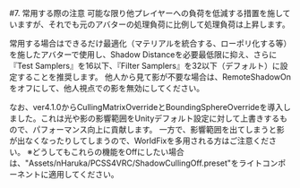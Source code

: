 #7. 常用する際の注意
可能な限り他プレイヤーへの負荷を低減する措置を施していますが、それでも元のアバターの処理負荷に比例して処理負荷は上昇します。

常用する場合はできるだけ最適化（マテリアルを統合する、ローポリ化する等）を施したアバターで使用し、Shadow Distanceを必要最低限に抑え、さらに『Test Samplers』を16以下、『Filter Samplers』を32以下（デフォルト）に設定することを推奨します。
他人から見て影が不要な場合は、RemoteShadowOnをオフにして、他人視点での影を無効にしてください。

なお、ver4.1.0からCullingMatrixOverrideとBoundingSphereOverrideを導入しました。これは光や影の影響範囲をUnityデフォルト設定に対して上書きするもので、パフォーマンス向上に貢献します。
一方で、影響範囲を出てしまうと影が出なくなったりしてしまうので、WorldFixを多用される方はご注意ください。
※どうしてもこれらの機能をOffにしたい場合は、"Assets/nHaruka/PCSS4VRC/ShadowCullingOff.preset"をライトコンポーネントに適用してください。
